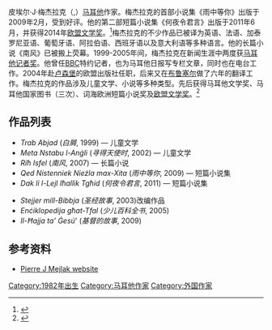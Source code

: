 {{expand|time=2016-04-23T13:59:27+00:00}}
皮埃尔·J·梅杰拉克（{{lang-mt|'''Pierre J Mejlak'''}},{{bd|1982年|}}）[[马耳他|马耳他]]作家。梅杰拉克的首部小说集《雨中等你》出版于2009年2月，受到好评。他的第二部短篇小说集《何夜令君言》出版于2011年6月，并获得2014年[[欧盟文学奖|欧盟文学奖]]。<ref name="EU2014">{{cite news|last1=European Commission|title=Mejlak amongst winners of 2014 European Union Prize for Literature announced at Frankfurt Book Fair|url=http://ec.europa.eu/malta/news/2014/08.10.14_eu_prize_for_literature__en.htm|accessdate=11 October 2014|publisher=EC Representation in Malta|archive-date=2014-10-25|archive-url=https://web.archive.org/web/20141025122851/http://ec.europa.eu/malta/news/2014/08.10.14_eu_prize_for_literature__en.htm|dead-url=no}}</ref>梅杰拉克的不少作品已被译为英语、法语、加泰罗尼亚语、葡萄牙语、阿拉伯语、西班牙语以及意大利语等多种语言。他的长篇小说《南风》已被搬上荧幕。1999-2005年间，梅杰拉克在新闻生涯中两度获[[马耳他记者奖|马耳他记者奖]]。他曾任[[BBC|BBC]]特约记者，也为马耳他日报写专栏文章，同时也在电台工作。2004年赴[[卢森堡|卢森堡]]的欧盟出版社任职，后来又在[[布鲁塞尔|布鲁塞尔]]做了六年的翻译工作。梅杰拉克的作品涉及儿童文学、小说等多种类型。先后获得马耳他文学奖、马耳他国家图书（三次）、词海欧洲短篇小说奖及[[欧盟文学奖|欧盟文学奖]]。<ref>{{cite web|last1=European Commission|title=Winners of 2014 European Union Prize for Literature announced at Frankfurt Book Fair - Press Release|url=http://europa.eu/rapid/press-release_IP-14-1107_en.htm|accessdate=11 October 2014|archive-date=2016-04-17|archive-url=https://web.archive.org/web/20160417061608/http://europa.eu/rapid/press-release_IP-14-1107_en.htm|dead-url=no}}</ref>

== 作品列表 ==

* ''Trab Abjad'' (''白屑'', 1999) — 儿童文学
* ''Meta Nstabu l-Anġli'' (''寻得天使时'', 2002) — 儿童文学
* ''Riħ Isfel'' (''南风'', 2007) — 长篇小说
* ''Qed Nistenniek Nieżla max-Xita'' (''雨中等你'', 2009) — 短篇小说集
* ''Dak li l-Lejl Iħallik Tgħid'' (''何夜令君言'', 2011) — 短篇小说集

* ''Stejjer mill-Bibbja'' (''圣经故事'', 2003)改编作品
* ''Enċiklopedija għat-Tfal'' (''少儿百科全书'', 2005)
* ''Il-Ħajja ta' Ġesú''' (''基督的故事'', 2009)


== 参考资料 ==
{{reflist}}
* [http://www.pierrejmejlak.com/ Pierre J Mejlak website] {{Wayback|url=http://www.pierrejmejlak.com/ |date=20160402103701 }}


[[Category:1982年出生|Category:1982年出生]]
[[Category:马耳他作家|Category:马耳他作家]]
[[Category:外国作家|Category:外国作家]]
